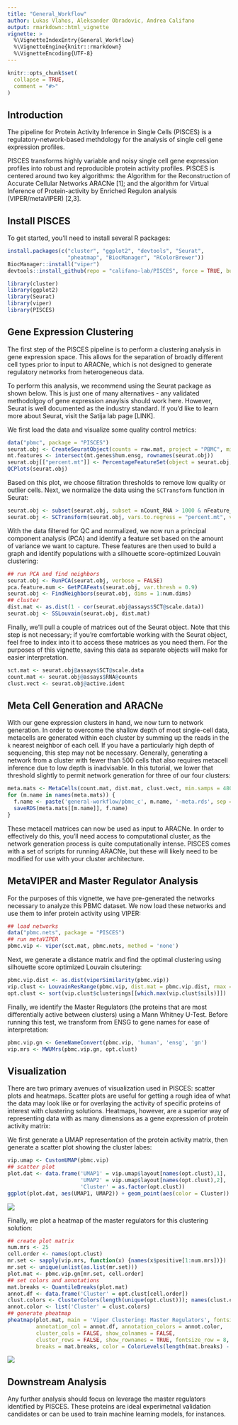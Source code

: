 ---
title: "General_Workflow"
author: Lukas Vlahos, Aleksander Obradovic, Andrea Califano
output: rmarkdown::html_vignette
vignette: >
  %\VignetteIndexEntry{General_Workflow}
  %\VignetteEngine{knitr::rmarkdown}
  %\VignetteEncoding{UTF-8}
---

```{r, include = FALSE}
knitr::opts_chunk$set(
  collapse = TRUE,
  comment = "#>"
)
```

## Introduction

The pipeline for Protein Activity Inference in Single Cells (PISCES) is a regulatory-network-based methdology for the analysis of single cell gene expression profiles.

PISCES transforms highly variable and noisy single cell gene expression profiles into robust and reproducible protein activity profiles. PISCES  is centered around two key algorithms: the Algorithm for the Reconstruction of Accurate Cellular Networks ARACNe [1]; and the algorithm for  Virtual Inference of Protein-activity by Enriched Regulon analysis (VIPER/metaVIPER) [2,3].

## Install PISCES

To get started, you'll need to install several R packages:

```{r, eval = FALSE}
install.packages(c("cluster", "ggplot2", "devtools", "Seurat", 
                   "pheatmap", "BiocManager", "RColorBrewer"))
BiocManager::install("viper")
devtools::install_github(repo = "califano-lab/PISCES", force = TRUE, build_vignettes = TRUE)

library(cluster)
library(ggplot2)
library(Seurat)
library(viper)
library(PISCES)
```

## Gene Expression Clustering

The first step of the PISCES pipeline is to perform a clustering analysis in gene expression space. This allows for the separation of broadly different cell types prior to input to ARACNe, which is not designed to generate regulatory networks from heterogeneous data. 

To perform this analysis, we recommend using the Seurat package as shown below. This is just one of many alternatives - any validated methodolgoy of gene expression anaylsis should work here. However, Seurat is well documented as the industry standard. If you'd like to learn more about Seurat, visit the Satija lab page [LINK].

We first load the data and visualize some quality control metrics:

```{r, eval = FALSE}
data("pbmc", package = "PISCES")
seurat.obj <- CreateSeuratObject(counts = raw.mat, project = "PBMC", min.cells = 3, min.features = 200)
mt.features <- intersect(mt.genes$hum.ensg, rownames(seurat.obj))
seurat.obj[["percent.mt"]] <- PercentageFeatureSet(object = seurat.obj, features = mt.features)
QCPlots(seurat.obj)
```

Based on this plot, we choose filtration thresholds to remove low quality or outlier cells. Next, we normalize the data using the `SCTransform` function in Seurat:

```{r, eval = FALSE}
seurat.obj <- subset(seurat.obj, subset = nCount_RNA > 1000 & nFeature_RNA < 3000 & percent.mt < 10)
seurat.obj <- SCTransform(seurat.obj, vars.to.regress = "percent.mt", verbose = FALSE)
```

With the data filtered for QC and normalized, we now run a principal component analysis (PCA) and identify a feature set based on the amount of variance we want to capture. These features are then used to build a graph and identify populations with a silhouette score-optimized Louvain clustering:

```{r, eval = FALSE}
## run PCA and find neighbors
seurat.obj <- RunPCA(seurat.obj, verbose = FALSE)
pca.feature.num <- GetPCAFeats(seurat.obj, var.thresh = 0.9)
seurat.obj <- FindNeighbors(seurat.obj, dims = 1:num.dims)
## cluster
dist.mat <- as.dist(1 - cor(seurat.obj@assays$SCT@scale.data))
seurat.obj <- SSLouvain(seurat.obj, dist.mat)
```

Finally, we'll pull a couple of matrices out of the Seurat object. Note that this step is not necessary; if you're comfortable working with the Seurat object, feel free to index into it to access these matrices as you need them. For the purposes of this vignette, saving this data as separate objects will make for easier interpretation.

```{r, eval = FALSE}
sct.mat <- seurat.obj@assays$SCT@scale.data
count.mat <- seurat.obj@assays$RNA@counts
clust.vect <- seurat.obj@active.ident
```

## Meta Cell Generation and ARACNe
With our gene expression clusters in hand, we now turn to network generation. In order to overcome the shallow depth of most single-cell data, metacells are generated within each cluster by summing up the reads in the `k` nearest neighbor of each cell. If you have a particularly high depth of sequencing, this step may not be necessary. Generally, generating a network from a cluster with fewer than 500 cells that also requires metacell inference due to low depth is inadvisable. In this tutorial, we lower that threshold slightly to permit network generation for three of our four clusters:

```{r, eval = FALSE}
meta.mats <- MetaCells(count.mat, dist.mat, clust.vect, min.samps = 480)
for (m.name in names(meta.mats)) {
  f.name <- paste('general-workflow/pbmc_c', m.name, '-meta.rds', sep = '')
  saveRDS(meta.mats[[m.name]], f.name)
}
```

These metacell matrices can now be used as input to ARACNe. In order to effectively do this, you'll need access to computational cluster, as the network generation process is quite computationally intense. PISCES comes with a set of scripts for running ARACNe, but these will likely need to be modified for use with your cluster architecture.

## MetaVIPER and Master Regulator Analysis

For the purposes of this vignette, we have pre-generated the networks necessary to analyze this PBMC dataset. We now load these networks and use them to infer protein activity using VIPER:

```{r, eval = FALSE}
## load networks
data("pbmc.nets", package = "PISCES")
## run metaVIPER
pbmc.vip <- viper(sct.mat, pbmc.nets, method = 'none')
```

Next, we generate a distance matrix and find the optimal clustering using silhouette score optimized Louvain clsutering:

```{r, eval = FALSE}
pbmc.vip.dist <- as.dist(viperSimilarity(pbmc.vip))
vip.clust <- LouvainResRange(pbmc.vip, dist.mat = pbmc.vip.dist, rmax = 310, rstep = 25)
opt.clust <- sort(vip.clust$clusterings[[which.max(vip.clust$sils)]])
```

Finally, we identify the Master Regulators (the proteins that are most differentially active between clusters) using a Mann Whitney U-Test. Before running this test, we transform from ENSG to gene names for ease of interpretation:

```{r, eval = FALSE}
pbmc.vip.gn <- GeneNameConvert(pbmc.vip, 'human', 'ensg', 'gn')
vip.mrs <- MWUMrs(pbmc.vip.gn, opt.clust)
```

## Visualization

There are two primary avenues of visualization used in PISCES: scatter plots and heatmaps. Scatter plots are useful for getting a rough idea of what the data may look like or for overlaying the activity of specific proteins of interest with clustering solutions. Heatmaps, however, are a superior way of representing data with as many dimensions as a gene expression of protein activity matrix:

We first generate a UMAP representation of the protein activity matrix, then generate a scatter plot showing the cluster labes:

```{r, eval = FALSE}
vip.umap <- CustomUMAP(pbmc.vip)
## scatter plot
plot.dat <- data.frame('UMAP1' = vip.umap$layout[names(opt.clust),1], 
                       'UMAP2' = vip.umap$layout[names(opt.clust),2],
                       'Cluster' = as.factor(opt.clust))
ggplot(plot.dat, aes(UMAP1, UMAP2)) + geom_point(aes(color = Cluster)) + ggtitle('PBMC Clusters')
```
![](../man/figures/pbmc-vip-scatter.jpg)

Finally, we plot a heatmap of the master regulators for this clustering solution:

```{r, eval = FALSE}
## create plot matrix
num.mrs <- 25
cell.order <- names(opt.clust)
mr.set <- sapply(vip.mrs, function(x) {names(x$positive[1:num.mrs])})
mr.set <- unique(unlist(as.list(mr.set)))
plot.mat <- pbmc.vip.gn[mr.set, cell.order]
## set colors and annotations
mat.breaks <- QuantileBreaks(plot.mat)
annot.df <- data.frame('Cluster' = opt.clust[cell.order])
clust.colors <- ClusterColors(length(unique(opt.clust))); names(clust.colors) <- unique(opt.clust)
annot.color <- list('Cluster' = clust.colors)
## generate pheatmap
pheatmap(plot.mat, main = 'Viper Clustering: Master Regulators', fontsize = 20,
         annotation_col = annot.df, annotation_colors = annot.color,
         cluster_cols = FALSE, show_colnames = FALSE,
         cluster_rows = FALSE, show_rownames = TRUE, fontsize_row = 8,
         breaks = mat.breaks, color = ColorLevels(length(mat.breaks) - 1, 'vip'))
```
![](../man/figures/pbmc-vip-pheatmap.jpg)

## Downstream Analysis

Any further analysis should focus on leverage the master regulators identified by PISCES. These proteins are ideal experimetnal validation candidates or can be used to train machine learning models, for instances.


